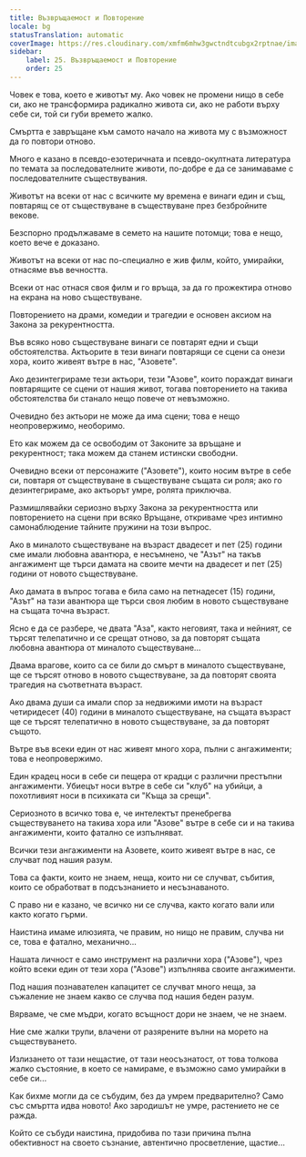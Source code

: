 ```yaml
---
title: Възвръщаемост и Повторение
locale: bg
statusTranslation: automatic
coverImage: https://res.cloudinary.com/xmfm6mhw3gwctndtcubgx2rptnae/image/upload/v1740468922/small_cover_tratado_de_psicologia_revolucionaria_a4c0dca4e0.webp
sidebar:
    label: 25. Възвръщаемост и Повторение
    order: 25
---
```

Човек е това, което е животът му. Ако човек не промени нищо в себе си, ако не трансформира радикално живота си, ако не работи върху себе си, той си губи времето жалко.

Смъртта е завръщане към самото начало на живота му с възможност да го повтори отново.

Много е казано в псевдо-езотеричната и псевдо-окултната литература по темата за последователните животи, по-добре е да се занимаваме с последователните съществувания.

Животът на всеки от нас с всичките му времена е винаги един и същ, повтарящ се от съществуване в съществуване през безбройните векове.

Безспорно продължаваме в семето на нашите потомци; това е нещо, което вече е доказано.

Животът на всеки от нас по-специално е жив филм, който, умирайки, отнасяме във вечността.

Всеки от нас отнася своя филм и го връща, за да го прожектира отново на екрана на ново съществуване.

Повторението на драми, комедии и трагедии е основен аксиом на Закона за рекурентността.

Във всяко ново съществуване винаги се повтарят едни и същи обстоятелства. Актьорите в тези винаги повтарящи се сцени са онези хора, които живеят вътре в нас, "Азовете".

Ако дезинтегрираме тези актьори, тези "Азове", които пораждат винаги повтарящите се сцени от нашия живот, тогава повторението на такива обстоятелства би станало нещо повече от невъзможно.

Очевидно без актьори не може да има сцени; това е нещо неопровержимо, необоримо.

Ето как можем да се освободим от Законите за връщане и рекурентност; така можем да станем истински свободни.

Очевидно всеки от персонажите ("Азовете"), които носим вътре в себе си, повтаря от съществуване в съществуване същата си роля; ако го дезинтегрираме, ако актьорът умре, ролята приключва.

Размишлявайки сериозно върху Закона за рекурентността или повторението на сцени при всяко Връщане, откриваме чрез интимно самонаблюдение тайните пружини на този въпрос.

Ако в миналото съществуване на възраст двадесет и пет (25) години сме имали любовна авантюра, е несъмнено, че "Азът" на такъв ангажимент ще търси дамата на своите мечти на двадесет и пет (25) години от новото съществуване.

Ако дамата в въпрос тогава е била само на петнадесет (15) години, "Азът" на тази авантюра ще търси своя любим в новото съществуване на същата точна възраст.

Ясно е да се разбере, че двата "Аза", както неговият, така и нейният, се търсят телепатично и се срещат отново, за да повторят същата любовна авантюра от миналото съществуване...

Двама врагове, които са се били до смърт в миналото съществуване, ще се търсят отново в новото съществуване, за да повторят своята трагедия на съответната възраст.

Ако двама души са имали спор за недвижими имоти на възраст четиридесет (40) години в миналото съществуване, на същата възраст ще се търсят телепатично в новото съществуване, за да повторят същото.

Вътре във всеки един от нас живеят много хора, пълни с ангажименти; това е неопровержимо.

Един крадец носи в себе си пещера от крадци с различни престъпни ангажименти. Убиецът носи вътре в себе си "клуб" на убийци, а похотливият носи в психиката си "Къща за срещи".

Сериозното в всичко това е, че интелектът пренебрегва съществуването на такива хора или "Азове" вътре в себе си и на такива ангажименти, които фатално се изпълняват.

Всички тези ангажименти на Азовете, които живеят вътре в нас, се случват под нашия разум.

Това са факти, които не знаем, неща, които ни се случват, събития, които се обработват в подсъзнанието и несъзнаваното.

С право ни е казано, че всичко ни се случва, както когато вали или както когато гърми.

Наистина имаме илюзията, че правим, но нищо не правим, случва ни се, това е фатално, механично...

Нашата личност е само инструмент на различни хора ("Азове"), чрез който всеки един от тези хора ("Азове") изпълнява своите ангажименти.

Под нашия познавателен капацитет се случват много неща, за съжаление не знаем какво се случва под нашия беден разум.

Вярваме, че сме мъдри, когато всъщност дори не знаем, че не знаем.

Ние сме жалки трупи, влачени от разярените вълни на морето на съществуването.

Излизането от тази нещастие, от тази неосъзнатост, от това толкова жалко състояние, в което се намираме, е възможно само умирайки в себе си...

Как бихме могли да се събудим, без да умрем предварително? Само със смъртта идва новото! Ако зародишът не умре, растението не се ражда.

Който се събуди наистина, придобива по тази причина пълна обективност на своето съзнание, автентично просветление, щастие...

